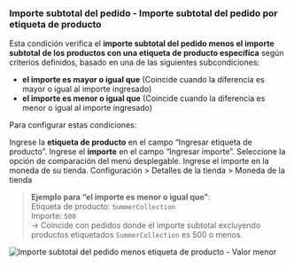 ### Importe subtotal del pedido - Importe subtotal del pedido por etiqueta de producto

Esta condición verifica el **importe subtotal del pedido menos el importe subtotal de los productos con una etiqueta de producto específica** según criterios definidos, basado en una de las siguientes subcondiciones:

- **el importe es mayor o igual que** (Coincide cuando la diferencia es mayor o igual al importe ingresado)
- **el importe es menor o igual que** (Coincide cuando la diferencia es menor o igual al importe ingresado)

Para configurar estas condiciones:

<Steps>
  <Step title="Ingresar etiqueta de producto">
    Ingrese la <strong>etiqueta de producto</strong> en el campo “Ingresar etiqueta de producto”.
  </Step>

  <Step title="Ingresar importe">
    Ingrese el <strong>importe</strong> en el campo “Ingresar importe”.
  </Step>

  <Step title="Seleccionar opción de comparación">
    Seleccione la opción de comparación del menú desplegable.
  </Step>
</Steps>

<Note>
  Ingrese el importe en la moneda de su tienda. Configuración > Detalles de la tienda > Moneda de la tienda
</Note>

> **Ejemplo para “el importe es menor o igual que”**:  
> Etiqueta de producto: `SummerCollection`  
> Importe: `500`  
> → Coincide con pedidos donde el importe subtotal excluyendo productos etiquetados `SummerCollection` es 500 o menos.

<img
  src="/images/essentials/condition-sets/order-subtotal-amount-minus-product-tag-has-less-value.webp"
  alt="Importe subtotal del pedido menos etiqueta de producto - Valor menor"
/>
